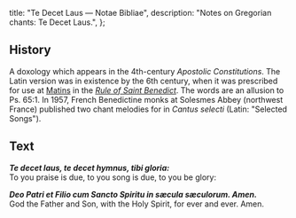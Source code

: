   title: "Te Decet Laus — Notae Bibliae",
  description: "Notes on Gregorian chants: Te Decet Laus.",
};

<Initial text="Te Decet Laus" />

## History

A doxology which appears in the 4th-century *Apostolic Constitutions*. The Latin version was in existence by the 6th century, when it was prescribed for use at [Matins](/glossary/liturgical-terms#matins) in the [*Rule of Saint Benedict*](/people/saints/medieval/benedict-of-nursia). The words are an allusion to Ps. 65:1. In 1957, French Benedictine monks at Solesmes Abbey (northwest France) published two chant melodies for *<Definition lang="latin" anchor="te-decet-laus" text="Te Decet Laus" />* in *Cantus selecti* (Latin: "Selected Songs").

## Text

***Te decet laus, te decet hymnus, tibi gloria:***<br/>
To you praise is due, to you song is due, to you be glory:

***Deo Patri et Filio cum Sancto Spiritu in sæcula sæculorum. Amen.***<br/>
God the Father and Son, with the Holy Spirit, for ever and ever. Amen.
